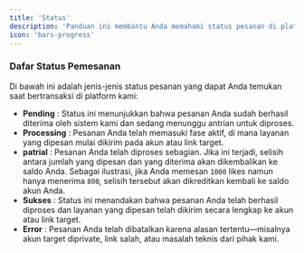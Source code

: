 ```yaml
---
title: 'Status'
description: 'Panduan ini membantu Anda memahami status pesanan di platform SPRINTPEDIA, memungkinkan Anda untuk mengelola dan memantau aktivitas Anda dengan lebih efektif.'
icon: 'bars-progress'
---
```


### Dafar Status Pemesanan
Di bawah ini adalah jenis-jenis status pesanan yang dapat Anda temukan saat bertransaksi di platform kami:
 - **Pending** : Status ini menunjukkan bahwa pesanan Anda sudah berhasil diterima oleh sistem kami dan sedang menunggu antrian untuk diproses.
 - **Processing** : Pesanan Anda telah memasuki fase aktif, di mana layanan yang dipesan mulai dikirim pada akun atau link target.
 - **patrial** : Pesanan Anda telah diproses sebagian. Jika ini terjadi, selisih antara jumlah yang dipesan dan yang diterima akan dikembalikan ke saldo Anda.
 <Info>Sebagai ilustrasi, jika Anda memesan <code>1000</code> likes namun hanya menerima <code>800</code>, selisih tersebut akan dikreditkan kembali ke saldo akun Anda.</Info>
 - **Sukses** : Status ini menandakan bahwa pesanan Anda telah berhasil diproses dan layanan yang dipesan telah dikirim secara lengkap ke akun atau link target.
 - **Error** : Pesanan Anda telah dibatalkan karena alasan tertentu—misalnya akun target diprivate, link salah, atau masalah teknis dari pihak kami.